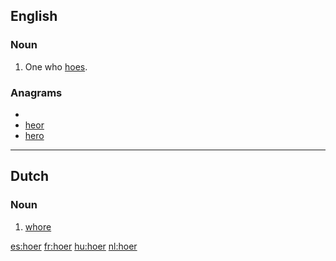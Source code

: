 ==English==

===Noun===
{{en-noun}}

# One who [[hoe]]s.

===Anagrams===
* {{alphagram|ehor}}
* [[heor#English|heor]]
* [[hero#English|hero]]

----

==Dutch==

===Noun===
{{nl-noun|g=f|dim=hoertje}}

# {{informal}} [[whore]]

[[es:hoer]]
[[fr:hoer]]
[[hu:hoer]]
[[nl:hoer]]
